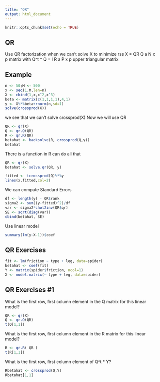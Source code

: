 ```yaml
---
title: "QR"
output: html_document
---
```


```r
knitr::opts_chunk$set(echo = TRUE)
```

## QR

Use QR factorization when we can't solve X to minimize rss
X = QR
Q a N x p matrix with Q^t * Q = I
R a P x p upper triangular matrix

## Example
```r
n <- 50;M <- 500
x <- seq(1,M,len=n)
X <- cbind(1,x,x^2,x^3)
beta <- matrix(c(1,1,1,1),4,1)
y <- X%*%beta+rnorm(n,sd=1)
solve(crossprod(X))
```
we see that we can't solve crossprod(X)
Now we will use QR
```r
QR <- qr(X)
Q <- qr.Q(QR)
R <- qr.R(QR)
betahat <- backsolve(R, crossprod(Q,y))
betahat
```
There is a function in R can do all that 
```r
QR <- qr(X)
betahat <- solve.qr(QR, y)
```

```r
fitted <- tcrossprod(Q)%*%y
lines(x,fitted,col=2)
```
We can compute Standard Errors
```r
df <- length(y) - QR$rank
sigma2 <- sum((y-fitted)^2)/df
var <- sigma2*chol2inv(QR$qr)
SE <- sqrt(diag(var))
cbind(betahat, SE)
```
Use linear model
```r
summary(lm(y~X-1))$coef
```
## QR Exercises
```r
fit <- lm(friction ~ type + leg, data=spider)
betahat <- coef(fit)
Y <- matrix(spider$friction, ncol=1)
X <- model.matrix(~ type + leg, data=spider)
```

## QR Exercises #1
What is the first row, first column element in the Q matrix for this linear model?
```r
QR <- qr(X)
Q <- qr.Q(QR)
t(Q[1,1])
```

What is the first row, first column element in the R matrix for this linear model?
```r
R <- qr.R( QR )
t(R[1,1])
```

What is the first row, first column element of Q^t * Y?
```r
Rbetahat <- crossprod(Q,Y)
Rbetahat[1,1]
```
